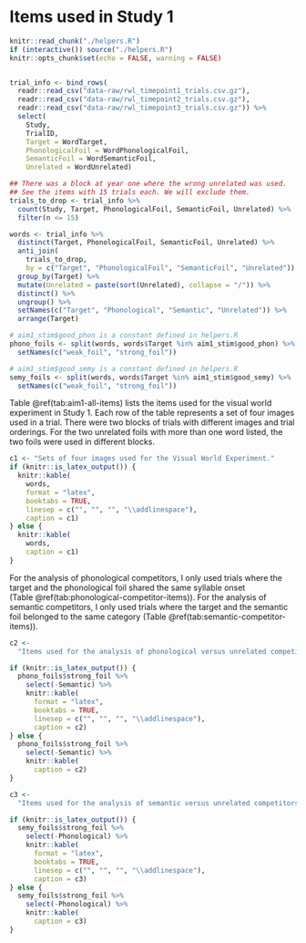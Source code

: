 Items used in Study 1 {#vw-experiment-items}
========================================================================

```r
knitr::read_chunk("./helpers.R")
if (interactive()) source("./helpers.R")
knitr::opts_chunk$set(echo = FALSE, warning = FALSE)
```

```r
```

```r
trial_info <- bind_rows(
  readr::read_csv("data-raw/rwl_timepoint1_trials.csv.gz"),
  readr::read_csv("data-raw/rwl_timepoint2_trials.csv.gz"),
  readr::read_csv("data-raw/rwl_timepoint3_trials.csv.gz")) %>%
  select(
    Study,
    TrialID,
    Target = WordTarget,
    PhonologicalFoil = WordPhonologicalFoil,
    SemanticFoil = WordSemanticFoil,
    Unrelated = WordUnrelated)

## There was a block at year one where the wrong unrelated was used.
## See the items with 15 trials each. We will exclude them.
trials_to_drop <- trial_info %>%
  count(Study, Target, PhonologicalFoil, SemanticFoil, Unrelated) %>%
  filter(n <= 15)

words <- trial_info %>%
  distinct(Target, PhonologicalFoil, SemanticFoil, Unrelated) %>%
  anti_join(
    trials_to_drop,
    by = c("Target", "PhonologicalFoil", "SemanticFoil", "Unrelated")) %>% 
  group_by(Target) %>% 
  mutate(Unrelated = paste(sort(Unrelated), collapse = "/")) %>% 
  distinct() %>% 
  ungroup() %>% 
  setNames(c("Target", "Phonological", "Semantic", "Unrelated")) %>% 
  arrange(Target)

# aim1_stim$good_phon is a constant defined in helpers.R
phono_foils <- split(words, words$Target %in% aim1_stim$good_phon) %>%
  setNames(c("weak_foil", "strong_foil"))

# aim1_stim$good_semy is a constant defined in helpers.R
semy_foils <- split(words, words$Target %in% aim1_stim$good_semy) %>%
  setNames(c("weak_foil", "strong_foil"))
```

Table \@ref(tab:aim1-all-items) lists the items used for the visual world
experiment in Study 1. Each row of the table represents a set of four
images used in a trial. There were two blocks of trials with different
images and trial orderings. For the two unrelated foils with more than
one word listed, the two foils were used in different blocks.

```r
c1 <- "Sets of four images used for the Visual World Experiment."
if (knitr::is_latex_output()) {
  knitr::kable(
    words,
    format = "latex",
    booktabs = TRUE,
    linesep = c("", "", "", "\\addlinespace"),
    caption = c1)
} else { 
  knitr::kable(
    words,
    caption = c1)
}
```
 
For the analysis of phonological competitors, I only used trials where
the target and the phonological foil shared the same syllable onset
(Table \@ref(tab:phonological-competitor-items)). For the analysis of
semantic competitors, I only used trials where the target and the
semantic foil belonged to the same category 
(Table \@ref(tab:semantic-competitor-items)).

```r
c2 <- 
  "Items used for the analysis of phonological versus unrelated competitors."

if (knitr::is_latex_output()) {
  phono_foils$strong_foil %>%
    select(-Semantic) %>% 
    knitr::kable(
      format = "latex",
      booktabs = TRUE,
      linesep = c("", "", "", "\\addlinespace"),
      caption = c2)
} else { 
  phono_foils$strong_foil %>%
    select(-Semantic) %>% 
    knitr::kable(
      caption = c2)
}
```

```r
c3 <- 
  "Items used for the analysis of semantic versus unrelated competitors."

if (knitr::is_latex_output()) {
  semy_foils$strong_foil %>%
    select(-Phonological) %>% 
    knitr::kable(
      format = "latex",
      booktabs = TRUE,
      linesep = c("", "", "", "\\addlinespace"),
      caption = c3)
} else { 
  semy_foils$strong_foil %>%
    select(-Phonological) %>% 
    knitr::kable(
      caption = c3)
}
```


